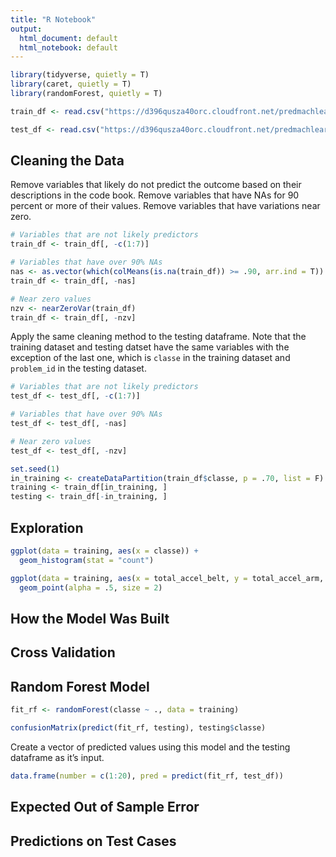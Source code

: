 ```yaml
---
title: "R Notebook"
output:
  html_document: default
  html_notebook: default
---
```


```r
library(tidyverse, quietly = T)
library(caret, quietly = T)
library(randomForest, quietly = T)
```

```r
train_df <- read.csv("https://d396qusza40orc.cloudfront.net/predmachlearn/pml-training.csv")

test_df <- read.csv("https://d396qusza40orc.cloudfront.net/predmachlearn/pml-testing.csv")
```

## Cleaning the Data 

Remove variables that likely do not predict the outcome based on their descriptions in the code book. Remove variables that have NAs for 90 percent or more of their values. Remove variables that have variations near zero. 

```r
# Variables that are not likely predictors
train_df <- train_df[, -c(1:7)]

# Variables that have over 90% NAs
nas <- as.vector(which(colMeans(is.na(train_df)) >= .90, arr.ind = T))
train_df <- train_df[, -nas]

# Near zero values
nzv <- nearZeroVar(train_df)
train_df <- train_df[, -nzv]
```

Apply the same cleaning method to the testing dataframe. Note that the training dataset and testing datset have the same variables with the exception of the last one, which is `classe` in the training dataset and `problem_id` in the testing dataset.

```r
# Variables that are not likely predictors
test_df <- test_df[, -c(1:7)]

# Variables that have over 90% NAs
test_df <- test_df[, -nas]

# Near zero values
test_df <- test_df[, -nzv]
```

```r
set.seed(1)
in_training <- createDataPartition(train_df$classe, p = .70, list = F)
training <- train_df[in_training, ]
testing <- train_df[-in_training, ]
```

## Exploration 

```r
ggplot(data = training, aes(x = classe)) + 
  geom_histogram(stat = "count")
```

```r
ggplot(data = training, aes(x = total_accel_belt, y = total_accel_arm, color = classe)) + 
  geom_point(alpha = .5, size = 2)
```

## How the Model Was Built

## Cross Validation 

<!-- ## Gradient Boosted Model -->

<!-- ```{r} -->
<!-- fit_gbm <- train(classe ~ .,  -->
<!--                    method = "gbm", -->
<!--                    verbose = F, -->
<!--                    data = training)  -->
<!-- ``` -->

<!-- ```{r} -->
<!-- fit_gbm$finalModel -->
<!-- ``` -->

<!-- How does this model fit perform on the testing dataset?  -->

<!-- ```{r} -->
<!-- confusionMatrix(predict(fit_gbm, testing), testing$classe) -->
<!-- ``` -->

<!-- Create a vector of predicted values using this model and the testing dataframe as it's input.  -->

<!-- ```{r} -->
<!-- data.frame(number = c(1:20), pred = predict(fit_gbm, test_df)) -->
<!-- ``` -->

## Random Forest Model

```r
fit_rf <- randomForest(classe ~ ., data = training) 
```

```r
confusionMatrix(predict(fit_rf, testing), testing$classe)
```

Create a vector of predicted values using this model and the testing dataframe as it's input. 

```r
data.frame(number = c(1:20), pred = predict(fit_rf, test_df))
```

## Expected Out of Sample Error 

## Predictions on Test Cases